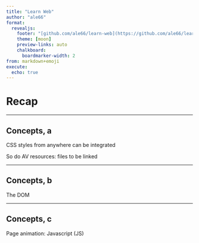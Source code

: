 ```yaml
---
title: "Learn Web"
author: "ale66"
format: 
  revealjs:
    footer: "[github.com/ale66/learn-web](https://github.com/ale66/learn-web)&nbsp;&nbsp;&nbsp;"
    theme: [moon]
    preview-links: auto
    chalkboard: 
      boardmarker-width: 2
from: markdown+emoji
execute:
  echo: true
---
```


# Recap

---

## Concepts, a

CSS styles from anywhere can be integrated

So do AV resources: files to be linked

---

## Concepts, b

The DOM 


---

## Concepts, c

Page animation: Javascript (JS)

